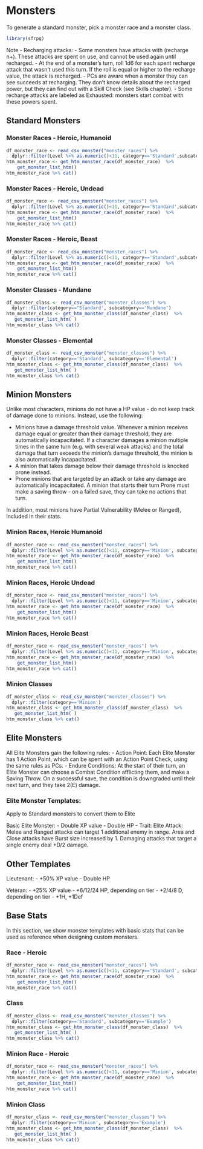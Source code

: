 # Monsters

To generate a standard monster, pick a monster race and a monster class.

```r
library(sfrpg)
```

Note - Recharging attacks:
- Some monsters have attacks with (recharge n+). These attacks are spent on use, and cannot be used again
  until recharged.
- At the end of a monster's turn, roll 1d6 for each spent recharge attack that wasn't used this turn. If
  the roll is equal or higher to the recharge value, the attack is recharged.
- PCs are aware when a monster they can see succeeds at recharging. They don't know details about
  the recharged power, but they can find out with a Skill Check (see Skills chapter).
- Some recharge attacks are labeled as Exhausted: monsters start combat with these powers spent.

## Standard Monsters


### Monster Races - Heroic, Humanoid
```r
df_monster_race <- read_csv_monster("monster_races") %>%
  dplyr::filter(Level %>% as.numeric()<11, category=='Standard',subcategory=='Humanoid')
htm_monster_race <- get_htm_monster_race(df_monster_race)  %>% 
    get_monster_list_htm()
htm_monster_race %>% cat()
```

### Monster Races - Heroic, Undead
```r
df_monster_race <- read_csv_monster("monster_races") %>%
  dplyr::filter(Level %>% as.numeric()<11, category=='Standard',subcategory=='Undead')
htm_monster_race <- get_htm_monster_race(df_monster_race)  %>%
    get_monster_list_htm()
htm_monster_race %>% cat()
```

### Monster Races - Heroic, Beast
```r
df_monster_race <- read_csv_monster("monster_races") %>%
  dplyr::filter(Level %>% as.numeric()<11, category=='Standard',subcategory=='Beast')
htm_monster_race <- get_htm_monster_race(df_monster_race)  %>%
    get_monster_list_htm()
htm_monster_race %>% cat()
```

### Monster Classes - Mundane

```r
df_monster_class <- read_csv_monster("monster_classes") %>%
  dplyr::filter(category=='Standard', subcategory=='Mundane')
htm_monster_class <- get_htm_monster_class(df_monster_class)  %>%
   get_monster_list_htm( )
htm_monster_class %>% cat()
```

### Monster Classes - Elemental

```r
df_monster_class <- read_csv_monster("monster_classes") %>%
  dplyr::filter(category=='Standard', subcategory=='Elemental')
htm_monster_class <- get_htm_monster_class(df_monster_class)  %>%
   get_monster_list_htm( )
htm_monster_class %>% cat()
```

## Minion Monsters

Unlike most characters, minions do not have a HP value - do not keep track of damage done to minions. Instead, use
the following:

- Minions have a damage threshold value. Whenever a minion receives damage equal or greater than their damage threshold,
  they are automatically incapacitated. If a character damages a minion multiple times in the same turn (e.g. with
  several weak attacks) and the total damage that turn exceeds the minion’s damage threshold, the minion is also
  automatically incapacitated.
- A minion that takes damage below their damage threshold is knocked prone instead.
- Prone minions that are targeted by an attack or take any damage are automatically incapacitated. A minion that starts
  their turn Prone must make a saving throw - on a failed save, they can take no actions that turn.

In addition, most minions have Partial Vulnerability (Melee or Ranged), included in their stats.

### Minion Races, Heroic Humanoid

```r
df_monster_race <- read_csv_monster("monster_races") %>%
  dplyr::filter(Level %>% as.numeric()<11, category=='Minion', subcategory=='Humanoid')
htm_monster_race <- get_htm_monster_race(df_monster_race)  %>% 
    get_monster_list_htm()
htm_monster_race %>% cat()
```

### Minion Races, Heroic Undead

```r
df_monster_race <- read_csv_monster("monster_races") %>%
  dplyr::filter(Level %>% as.numeric()<11, category=='Minion', subcategory=='Undead')
htm_monster_race <- get_htm_monster_race(df_monster_race)  %>%
    get_monster_list_htm()
htm_monster_race %>% cat()
```

### Minion Races, Heroic Beast

```r
df_monster_race <- read_csv_monster("monster_races") %>%
  dplyr::filter(Level %>% as.numeric()<11, category=='Minion', subcategory=='Beast')
htm_monster_race <- get_htm_monster_race(df_monster_race)  %>%
    get_monster_list_htm()
htm_monster_race %>% cat()
```

### Minion Classes

```r
df_monster_class <- read_csv_monster("monster_classes") %>%
  dplyr::filter(category=='Minion')
htm_monster_class <- get_htm_monster_class(df_monster_class)  %>%
   get_monster_list_htm( ) 
htm_monster_class %>% cat()
```

## Elite Monsters

All Elite Monsters gain the following rules:
- Action Point: Each Elite Monster has 1 Action Point, which can be spent with an
  Action Point Check, using the same rules as PCs.
- Endure Conditions: At the start of their turn, an Elite Monster can choose a Combat
  Condition afflicting them, and make a Saving Throw. On a successful save, the condition
  is downgraded until their next turn, and they take 2(E) damage.


### Elite Monster Templates:

Apply to Standard monsters to convert them to Elite

Basic Elite Monster:
- Double XP value
- Double HP
- Trait: Elite Attack: Melee and Ranged attacks can target 1 additional enemy in range.
  Area and Close attacks have Burst size increased by 1. Damaging attacks that target a
  single enemy deal +D/2 damage.

## Other Templates

Lieutenant:
- +50% XP value
- Double HP

Veteran:
- +25% XP value
- +6/12/24 HP, depending on tier
- +2/4/8 D, depending on tier
- +1H, +1Def

## Base Stats

In this section, we show monster templates with basic stats that can be used
as reference when designing custom monsters.

### Race - Heroic
```r
df_monster_race <- read_csv_monster("monster_races") %>%
  dplyr::filter(Level %>% as.numeric()<11, category=='Standard', subcategory=='Example')
htm_monster_race <- get_htm_monster_race(df_monster_race)  %>% 
    get_monster_list_htm()
htm_monster_race %>% cat()
```

### Class

```r
df_monster_class <- read_csv_monster("monster_classes") %>%
  dplyr::filter(category=='Standard', subcategory=='Example')
htm_monster_class <- get_htm_monster_class(df_monster_class)  %>%
   get_monster_list_htm( ) 
htm_monster_class %>% cat()
```

### Minion Race - Heroic
```r
df_monster_race <- read_csv_monster("monster_races") %>%
  dplyr::filter(Level %>% as.numeric()<11, category=='Minion', subcategory=='Example')
htm_monster_race <- get_htm_monster_race(df_monster_race)  %>%
    get_monster_list_htm()
htm_monster_race %>% cat()
```

### Minion Class

```r
df_monster_class <- read_csv_monster("monster_classes") %>%
  dplyr::filter(category=='Minion', subcategory=='Example')
htm_monster_class <- get_htm_monster_class(df_monster_class)  %>%
   get_monster_list_htm( )
htm_monster_class %>% cat()
```